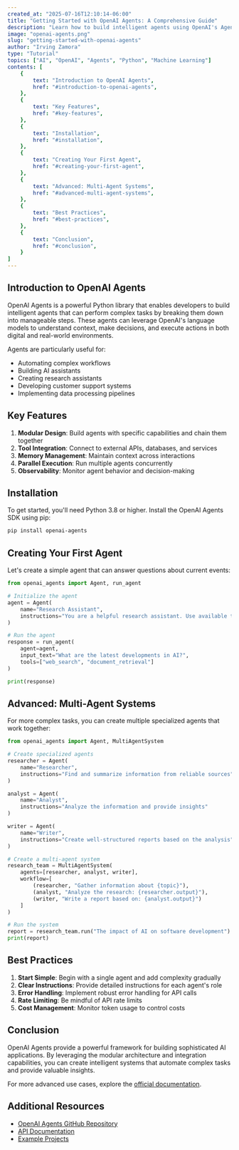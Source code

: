 ```yaml
---
created_at: "2025-07-16T12:10:14-06:00"
title: "Getting Started with OpenAI Agents: A Comprehensive Guide"
description: "Learn how to build intelligent agents using OpenAI's Agents SDK. This guide covers everything from basic setup to creating sophisticated multi-agent systems."
image: "openai-agents.png"
slug: "getting-started-with-openai-agents"
author: "Irving Zamora"
type: "Tutorial"
topics: ["AI", "OpenAI", "Agents", "Python", "Machine Learning"]
contents: [
    {
        text: "Introduction to OpenAI Agents",
        href: "#introduction-to-openai-agents",
    },
    {
        text: "Key Features",
        href: "#key-features",
    },
    {
        text: "Installation",
        href: "#installation",
    },
    {
        text: "Creating Your First Agent",
        href: "#creating-your-first-agent",
    },
    {
        text: "Advanced: Multi-Agent Systems",
        href: "#advanced-multi-agent-systems",
    },
    {
        text: "Best Practices",
        href: "#best-practices",
    },
    {
        text: "Conclusion",
        href: "#conclusion",
    }
]
---
```


## Introduction to OpenAI Agents

OpenAI Agents is a powerful Python library that enables developers to build intelligent agents that can perform complex tasks by breaking them down into manageable steps. These agents can leverage OpenAI's language models to understand context, make decisions, and execute actions in both digital and real-world environments.

Agents are particularly useful for:
- Automating complex workflows
- Building AI assistants
- Creating research assistants
- Developing customer support systems
- Implementing data processing pipelines

## Key Features

1. **Modular Design**: Build agents with specific capabilities and chain them together
2. **Tool Integration**: Connect to external APIs, databases, and services
3. **Memory Management**: Maintain context across interactions
4. **Parallel Execution**: Run multiple agents concurrently
5. **Observability**: Monitor agent behavior and decision-making

## Installation

To get started, you'll need Python 3.8 or higher. Install the OpenAI Agents SDK using pip:

```bash
pip install openai-agents
```

## Creating Your First Agent

Let's create a simple agent that can answer questions about current events:

```python
from openai_agents import Agent, run_agent

# Initialize the agent
agent = Agent(
    name="Research Assistant",
    instructions="You are a helpful research assistant. Use available tools to find accurate information."
)

# Run the agent
response = run_agent(
    agent=agent,
    input_text="What are the latest developments in AI?",
    tools=["web_search", "document_retrieval"]
)

print(response)
```

## Advanced: Multi-Agent Systems

For more complex tasks, you can create multiple specialized agents that work together:

```python
from openai_agents import Agent, MultiAgentSystem

# Create specialized agents
researcher = Agent(
    name="Researcher",
    instructions="Find and summarize information from reliable sources"
)

analyst = Agent(
    name="Analyst",
    instructions="Analyze the information and provide insights"
)

writer = Agent(
    name="Writer",
    instructions="Create well-structured reports based on the analysis"
)

# Create a multi-agent system
research_team = MultiAgentSystem(
    agents=[researcher, analyst, writer],
    workflow=[
        (researcher, "Gather information about {topic}"),
        (analyst, "Analyze the research: {researcher.output}"),
        (writer, "Write a report based on: {analyst.output}")
    ]
)

# Run the system
report = research_team.run("The impact of AI on software development")
print(report)
```

## Best Practices

1. **Start Simple**: Begin with a single agent and add complexity gradually
2. **Clear Instructions**: Provide detailed instructions for each agent's role
3. **Error Handling**: Implement robust error handling for API calls
4. **Rate Limiting**: Be mindful of API rate limits
5. **Cost Management**: Monitor token usage to control costs

## Conclusion

OpenAI Agents provide a powerful framework for building sophisticated AI applications. By leveraging the modular architecture and integration capabilities, you can create intelligent systems that automate complex tasks and provide valuable insights.

For more advanced use cases, explore the [official documentation](https://openai.github.io/openai-agents-python/).

## Additional Resources

- [OpenAI Agents GitHub Repository](https://github.com/openai/openai-agents-python)
- [API Documentation](https://platform.openai.com/docs/guides/agents)
- [Example Projects](https://cookbook.openai.com/topic/agents)
